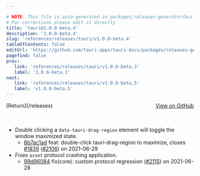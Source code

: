```yaml
---

# NOTE: This file is auto-generated in packages/releases-generator/build.ts
# For corrections please edit it directly
title: 'tauri@1.0.0-beta.4'
description: '1.0.0-beta.4'
slug: 'references/releases/tauri/v1.0.0-beta.4'
tableOfContents: false
editUrl: 'https://github.com/tauri-apps/tauri-docs/packages/releases-generator/build.ts'
pagefind: false
prev:
   link: 'references/releases/tauri/v1.0.0-beta.3'
   label: '1.0.0-beta.3'
next:
   link: 'references/releases/tauri/v1.0.0-beta.5'
   label: 'v1.0.0-beta.5'
---
```


			

<ReleaseSidebar slug="references/releases/tauri"  packageName="tauri" />

<div style="margin-bottom:3rem; display: flex; justify-content: space-between; align-items: center"><span>[Return](/releases)</span><span><a href="https://github.com/tauri-apps/tauri/releases/tag/tauri-v1.0.0-beta.4">View on GitHub</a></span></div>

- Double clicking a `data-tauri-drag-region` element will toggle the window maximized state.
  - [8b7ac1ad](https://www.github.com/tauri-apps/tauri/commit/8b7ac1ad1432db1fb1b85b3f72d336b303414554) feat: double-click tauri-drag-region to maximize, closes [#1839](https://www.github.com/tauri-apps/tauri/pull/1839) ([#2106](https://www.github.com/tauri-apps/tauri/pull/2106)) on 2021-06-29
- Fixes `asset` protocol crashing application.
  - [99d96084](https://www.github.com/tauri-apps/tauri/commit/99d960841c4411c3805219d07640185b1d04c37a) fix(core): custom protocol regression ([#2115](https://www.github.com/tauri-apps/tauri/pull/2115)) on 2021-06-28


